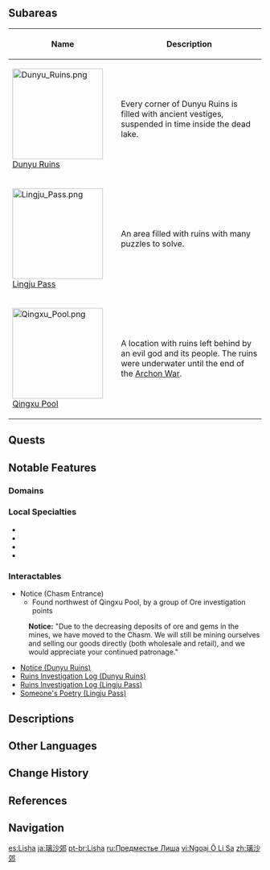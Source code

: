 {{Location Infobox
|image        = <gallery>
Lisha.png|In-Game
Location Boundary Lisha.png|Map
</gallery>
|type         = Area
|region       = Liyue
}}
{{Location Intro|{{Lang|'''Lisha'''|zh=璃沙郊|zh_rm=Líshā-jiāo|zh_tl=Glaze Sand Outskirts}}}}

==Subareas==
{| class="article-table alternating-colors-table tdc1" style="width: 100%;"
! style="width: 200px;" | Name
! Description
|- id="Dunyu Ruins"
| [[File:Dunyu Ruins.png|180px]]<br />[[Dunyu Ruins]]
| Every corner of Dunyu Ruins is filled with ancient vestiges, suspended in time inside the dead lake.
|- id="Lingju Pass"
| [[File:Lingju Pass.png|180px]]<br />[[Lingju Pass]]
| An area filled with ruins with many puzzles to solve.
|- id="Qingxu Pool"
| [[File:Qingxu Pool.png|180px]]<br />[[Qingxu Pool]]
| A location with ruins left behind by an evil god and its people. The ruins were underwater until the end of the [[Archon War]].
|}

==Quests==
{{Quests by Category List|heo=1}}

==Notable Features==
===Domains===
{{Domains by Category Gallery}}

===Local Specialties===
* {{Item|Cor Lapis}}
* {{Item|Noctilucous Jade}}
* {{Item|Qingxin}}
* {{Item|Violetgrass}}

===Interactables===
* Notice (Chasm Entrance)
** Found northwest of Qingxu Pool, by a group of Ore investigation points
{{Dialogue start}}
:'''Notice:''' "Due to the decreasing deposits of ore and gems in the mines, we have moved to the Chasm. We will still be mining ourselves and selling our goods directly (both wholesale and retail), and we would appreciate your continued patronage."
{{Dialogue end}}
* [[Dunyu Ruins#Interactables|Notice (Dunyu Ruins)]]
* [[Dunyu Ruins#Interactables|Ruins Investigation Log (Dunyu Ruins)]]
* [[Lingju Pass#Interactables|Ruins Investigation Log (Lingju Pass)]]
* [[Lingju Pass#Interactables|Someone's Poetry (Lingju Pass)]]

==Descriptions==
{{Description|The junction between Liyue Harbor and the great mines of the Chasm. Work has ceased here as of late due a shift deep within the Chasm.|Viewpoint, [[Viewpoint/Beyond the Chasm|Beyond the Chasm]]}}

==Other Languages==
{{Other Languages
|en      = Lisha
|zhs     = 璃沙郊
|zhs_rm  = Líshā-jiāo
|zht     = 璃沙郊
|zht_rm  = Líshā-jiāo
|zh_tl   = Glaze Sand Outskirts
|ja      = {{Rubi|璃|り|沙|しゃ|郊|こう}}
|ja_rm   = Risha-kou<ref>[[Map]], Label: Lisha (Japanese)</ref>
|ja_tl   = Glaze Sand Outskirts{{Sino|ja}}
|ko      = {{tt|리사교|璃沙郊}}
|ko_rm   = Risa-gyo
|ko_tl   = Glaze Sand Outskirts{{Sino|ko}}
|es      = Lisha
|fr      = Lisha
|ru      = Предместье Лиша
|ru_tl   = Lisha Outskirts
|th      = Lisha
|vi      = {{tt|Ngoại|外}} Ô {{tt|Li Sa|璃沙}}
|vi_tl   = Lisha Outskirts{{Sino|vi|part=1}}
|de      = Lisha
|id      = Lisha
|pt      = Lisha
|tr      = Lisha
|it      = Lisha
}}

==Change History==
{{Change History|1.0}}

==References==
{{Reflist}}

==Navigation==
{{Area Navbox|Liyue}}

[[es:Lisha]]
[[ja:璃沙郊]]
[[pt-br:Lisha]]
[[ru:Предместье Лиша]]
[[vi:Ngoại Ô Li Sa]]
[[zh:璃沙郊]]